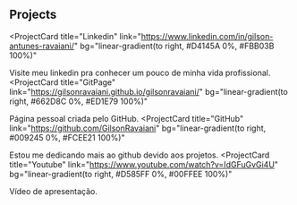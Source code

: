 ## Projects

<ProjectCard
  title="Linkedin"
  link="https://www.linkedin.com/in/gilson-antunes-ravaiani/"
  bg="linear-gradient(to right, #D4145A 0%, #FBB03B 100%)"
>
  Visite meu linkedin pra conhecer um pouco de minha vida profissional.
</ProjectCard>
<ProjectCard
  title="GitPage"
  link="https://gilsonravaiani.github.io/gilsonravaiani/"
  bg="linear-gradient(to right, #662D8C 0%, #ED1E79 100%)"
>
  Página pessoal criada pelo GitHub.
</ProjectCard>
<ProjectCard
  title="GitHub"
  link="https://github.com/GilsonRavaiani"
  bg="linear-gradient(to right, #009245 0%, #FCEE21 100%)"
>
  Estou me dedicando mais ao github devido aos projetos.
</ProjectCard>
<ProjectCard
  title="Youtube"
  link="https://www.youtube.com/watch?v=IdGFuGvGi4U"
  bg="linear-gradient(to right, #D585FF 0%, #00FFEE 100%)"
>
  Vídeo de apresentação.
</ProjectCard>
